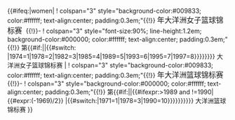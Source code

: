{{#ifeq:{{{gender}}}|women|<!-- 
 -->! colspan="3" style="background-color:#009833; color:#ffffff; text-align:center; padding:0.3em;"{{!}} <big>{{{year}}}年大洋洲女子篮球锦标赛&nbsp;</big>
{{!}}- 
! colspan="3" style="font-size:90%; line-height:1.2em; background-color:#000000; color:#ffffff; text-align:center; padding:0.3em;"{{!}} 第{{#if:{{{year|}}}|{{ordinal|{{#ifexpr:{{{year}}}>2000|{{#expr:({{{year}}}-1983)/2}}|{{#switch:{{{year}}} |1974=1|1978=2|1982=3|1985=4|1989=5|1993=6|1995=7|1997=8}}}}}}}}&nbsp;大洋洲女子篮球锦标赛
|<!-- 
 -->! colspan="3" style="background-color:#009833; color:#ffffff; text-align:center; padding:0.3em;"{{!}} <big>{{{year}}}年大洋洲篮球锦标赛</big>
{{!}}- 
! colspan="3" style="background-color:#000000; color:#ffffff; text-align:center; padding:0.3em;"{{!}} 第{{#if:{{{year|}}}|{{ordinal|{{#ifexpr:{{{year}}}<1990 and {{{year}}}!=1971 and {{{year}}}!=1978|{{#expr:({{{year}}}-1971)/2}}|{{#ifexpr:{{{year}}}>1989 and {{{year}}}!=1990|{{#expr:({{{year}}}-1969)/2}} |{{#switch:{{{year}}}|1971=1|1978=3|1990=10}}}}}}}}}}&nbsp;大洋洲篮球锦标赛
}}

<noinclude>
</noinclude>